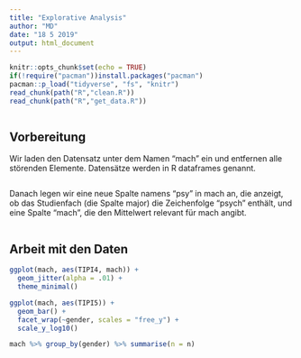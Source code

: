 ```yaml
---
title: "Explorative Analysis"
author: "MD"
date: "18 5 2019"
output: html_document
---
```


```r
knitr::opts_chunk$set(echo = TRUE)
if(!require("pacman"))install.packages("pacman")
pacman::p_load("tidyverse", "fs", "knitr")
read_chunk(path("R","clean.R"))
read_chunk(path("R","get_data.R"))

```

```r

```


## Vorbereitung

Wir laden den Datensatz unter dem Namen "mach" ein und entfernen alle störenden Elemente.
Datensätze werden in R dataframes genannt. 

```r
```

Danach legen wir eine neue Spalte namens "psy" in mach an, die anzeigt, ob das Studienfach (die Spalte major) die Zeichenfolge "psych" enthält, und eine Spalte "mach", die den Mittelwert relevant für mach angibt. 

```r
```


## Arbeit mit den Daten

```r
ggplot(mach, aes(TIPI4, mach)) +
  geom_jitter(alpha = .01) +
  theme_minimal()
```
```r
ggplot(mach, aes(TIPI5)) +
  geom_bar() +
  facet_wrap(~gender, scales = "free_y") +
  scale_y_log10()
```

```r
mach %>% group_by(gender) %>% summarise(n = n)
```

